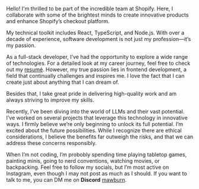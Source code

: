 Hello! I'm thrilled to be part of the incredible team at <NoBreak><Icon name="shopify" /> Shopify</NoBreak>. Here, I collaborate with some of the brightest minds to create innovative products and enhance Shopify’s checkout platform.

My technical toolkit includes <NoBreak><Icon name="react" /> React</NoBreak>, <NoBreak><Icon name="typescript" /> TypeScript</NoBreak>, and <NoBreak><Icon name="node-js" /> Node.js</NoBreak>. With over a decade of experience, software development is not just my profession—it’s my passion.

As a full-stack developer, I’ve had the opportunity to explore a wide range of technologies. For a detailed look at my career journey, feel free to check out my [resumé](/resume). However, my true passion lies in frontend development, a field that continually challenges and inspires me. I love the fact that I can create just about anything that I can dream of.

Besides that, I take great pride in delivering high-quality work and am always striving to improve my skills.

Recently, I’ve been diving into the world of LLMs and their vast potential. I’ve worked on several projects that leverage this technology in innovative ways. I firmly believe we’re only beginning to unlock its full potential. I’m excited about the future possibilities. While I recognize there are ethical considerations, I believe the benefits far outweigh the risks, and that we can address these concerns responsibly.

When I’m not coding, I’m probobly spending time playing tabletop games, painting minis, going to nerd conventions, watching movies, or backpacking. Feel free to follow my socials, but I’m most active on Instagram, even though I may not post as much as I should. If you want to talk to me, you can DM me on <NoBreak><Icon name="discord" /> **Discord**</NoBreak> <a href="https://discord.com/users/100057976752082944" rel="nofollow noreferrer" target="_blank">mawburn</a>.
